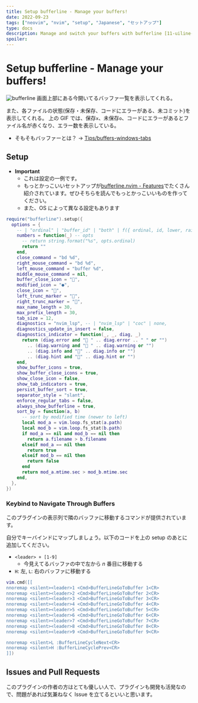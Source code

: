 ```yaml
---
title: Setup bufferline - Manage your buffers!
date: 2022-09-23
tags: ["neovim", "nvim", "setup", "Japanese", "セットアップ"]
type: docs
description: Manage and switch your buffers with bufferline [11-uiline-config/bufferline]
spoiler:
---
```


# Setup bufferline - Manage your buffers!

![bufferline](https://user-images.githubusercontent.com/22454918/111992693-9c6a9b00-8b0d-11eb-8c39-19db58583061.gif)
画面上部にある今開いてるバッファ一覧を表示してくれる。

また、各ファイルの状態(保存・未保存、コードにエラーがある、未コミット)を表示してくれる。
上の GIF では、保存`x`、未保存`o`、コードにエラーがあるとファイル名が赤くなり、エラー数を表示している。

- そもそもバッファーとは？ -> [Tips/buffers-windows-tabs](/Tips/buffers-windows-tabs)

## Setup

- **Important**
  - これは設定の一例です。
  - もっとかっこいいセットアップが[bufferline.nvim - Features](https://github.com/akinsho/bufferline.nvim#features)でたくさん紹介されています。ぜひそちらを読んでもっとかっこいいものを作ってください。
  - また、OS によって異なる設定もあります

```lua filename="11-uiline-config/bufferline.lua"
require("bufferline").setup({
  options = {
    -- | "ordinal" | "buffer_id" | "both" | f({ ordinal, id, lower, raise }): string,
    numbers = function(_) -- opts
      -- return string.format("%s", opts.ordinal)
      return ""
    end,
    close_command = "bd %d",
    right_mouse_command = "bd %d",
    left_mouse_command = "buffer %d",
    middle_mouse_command = nil,
    buffer_close_icon = "",
    modified_icon = "●",
    close_icon = "",
    left_trunc_marker = "",
    right_trunc_marker = "",
    max_name_length = 30,
    max_prefix_length = 30,
    tab_size = 12,
    diagnostics = "nvim_lsp", -- | "nvim_lsp" | "coc" | none,
    diagnostics_update_in_insert = false,
    diagnostics_indicator = function(_, _, diag, _)
      return (diag.error and " " .. diag.error .. " " or "")
        .. (diag.warning and " " .. diag.warning or "")
        .. (diag.info and "" .. diag.info or "")
        .. (diag.hint and "" .. diag.hint or "")
    end,
    show_buffer_icons = true,
    show_buffer_close_icons = true,
    show_close_icon = false,
    show_tab_indicators = true,
    persist_buffer_sort = true,
    separator_style = "slant",
    enforce_regular_tabs = false,
    always_show_bufferline = true,
    sort_by = function(a, b)
      -- sort by modified time (newer to left)
      local mod_a = vim.loop.fs_stat(a.path)
      local mod_b = vim.loop.fs_stat(b.path)
      if mod_a == nil and mod_b == nil then
        return a.filename > b.filename
      elseif mod_a == nil then
        return true
      elseif mod_b == nil then
        return false
      end
      return mod_a.mtime.sec > mod_b.mtime.sec
    end,
  },
})
```

### Keybind to Navigate Through Buffers

このプラグインの表示列で隣のバッファに移動するコマンドが提供されています。

自分でキーバインドにマップしましょう。以下のコードを上の setup のあとに追加してください。

- `<leader> + [1-9]`
  - 今見えてるバッファの中で左から $n$ 番目に移動する
- `H`: 左, `L`: 右のバッファに移動する

```lua
vim.cmd([[
nnoremap <silent><leader>1 <Cmd>BufferLineGoToBuffer 1<CR>
nnoremap <silent><leader>2 <Cmd>BufferLineGoToBuffer 2<CR>
nnoremap <silent><leader>3 <Cmd>BufferLineGoToBuffer 3<CR>
nnoremap <silent><leader>4 <Cmd>BufferLineGoToBuffer 4<CR>
nnoremap <silent><leader>5 <Cmd>BufferLineGoToBuffer 5<CR>
nnoremap <silent><leader>6 <Cmd>BufferLineGoToBuffer 6<CR>
nnoremap <silent><leader>7 <Cmd>BufferLineGoToBuffer 7<CR>
nnoremap <silent><leader>8 <Cmd>BufferLineGoToBuffer 8<CR>
nnoremap <silent><leader>9 <Cmd>BufferLineGoToBuffer 9<CR>

nnoremap <silent>L :BufferLineCycleNext<CR>
nnoremap <silent>H :BufferLineCyclePrev<CR>
]])
```

## Issues and Pull Requests

このプラグインの作者の方はとても優しい人で、プラグインも開発も活発なので、問題があれば気兼ねなく Issue を立てるといいと思います。
